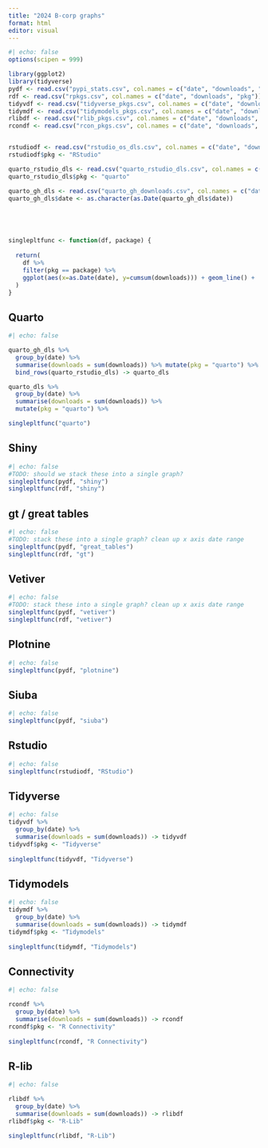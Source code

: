 ```yaml
---
title: "2024 B-corp graphs"
format: html
editor: visual
---
```


```r
#| echo: false
options(scipen = 999)

library(ggplot2)
library(tidyverse)
pydf <- read.csv("pypi_stats.csv", col.names = c("date", "downloads", "pkg"))
rdf <- read.csv("rpkgs.csv", col.names = c("date", "downloads", "pkg"))
tidyvdf <- read.csv("tidyverse_pkgs.csv", col.names = c("date", "downloads", "pkg"))
tidymdf <- read.csv("tidymodels_pkgs.csv", col.names = c("date", "downloads", "pkg"))
rlibdf <- read.csv("rlib_pkgs.csv", col.names = c("date", "downloads", "pkg"))
rcondf <- read.csv("rcon_pkgs.csv", col.names = c("date", "downloads", "pkg"))


rstudiodf <- read.csv("rstudio_os_dls.csv", col.names = c("date", "downloads"))
rstudiodf$pkg <- "RStudio"

quarto_rstudio_dls <- read.csv("quarto_rstudio_dls.csv", col.names = c("date", "downloads"))
quarto_rstudio_dls$pkg <- "quarto"

quarto_gh_dls <- read.csv("quarto_gh_downloads.csv", col.names = c("date", "name", "downloads"))
quarto_gh_dls$date <- as.character(as.Date(quarto_gh_dls$date))





singlepltfunc <- function(df, package) {
  
  return(
    df %>% 
    filter(pkg == package) %>%
    ggplot(aes(x=as.Date(date), y=cumsum(downloads))) + geom_line() +  scale_x_date(labels=scales::label_date_short()) + xlab("Date") + ylab("Cumulative Downloads") + ggtitle(package) + theme_minimal() + scale_y_continuous(labels = scales::comma)
  )
}
```

## Quarto

```r
#| echo: false

quarto_gh_dls %>% 
  group_by(date) %>% 
  summarise(downloads = sum(downloads)) %>% mutate(pkg = "quarto") %>%
  bind_rows(quarto_rstudio_dls) -> quarto_dls

quarto_dls %>% 
  group_by(date) %>% 
  summarise(downloads = sum(downloads)) %>% 
  mutate(pkg = "quarto") %>%

singlepltfunc("quarto")

```

## Shiny

```r
#| echo: false
#TODO: should we stack these into a single graph?
singlepltfunc(pydf, "shiny")
singlepltfunc(rdf, "shiny")
```

## gt / great tables

```r
#| echo: false
#TODO: stack these into a single graph? clean up x axis date range
singlepltfunc(pydf, "great_tables")
singlepltfunc(rdf, "gt")
```

## Vetiver

```r
#| echo: false
#TODO: stack these into a single graph? clean up x axis date range
singlepltfunc(pydf, "vetiver")
singlepltfunc(rdf, "vetiver")
```

## Plotnine

```r
#| echo: false
singlepltfunc(pydf, "plotnine")
```

## Siuba

```r
#| echo: false
singlepltfunc(pydf, "siuba")
```

## Rstudio

```r
#| echo: false
singlepltfunc(rstudiodf, "RStudio")
```

## Tidyverse

```r
#| echo: false
tidyvdf %>% 
  group_by(date) %>% 
  summarise(downloads = sum(downloads)) -> tidyvdf
tidyvdf$pkg <- "Tidyverse"
  
singlepltfunc(tidyvdf, "Tidyverse")
```

## Tidymodels

```r
#| echo: false
tidymdf %>% 
  group_by(date) %>% 
  summarise(downloads = sum(downloads)) -> tidymdf
tidymdf$pkg <- "Tidymodels"
  
singlepltfunc(tidymdf, "Tidymodels")
```

## Connectivity

```r
#| echo: false

rcondf %>% 
  group_by(date) %>% 
  summarise(downloads = sum(downloads)) -> rcondf
rcondf$pkg <- "R Connectivity"
  
singlepltfunc(rcondf, "R Connectivity")
```

## R-lib

```r
#| echo: false

rlibdf %>% 
  group_by(date) %>% 
  summarise(downloads = sum(downloads)) -> rlibdf
rlibdf$pkg <- "R-Lib"
  
singlepltfunc(rlibdf, "R-Lib")
```
